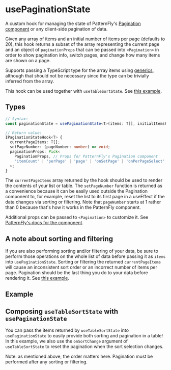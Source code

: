 
<Meta title="Hooks/usePaginationState" component={usePaginationState} />

# usePaginationState

A custom hook for managing the state of PatternFly's [Pagination component](https://www.patternfly.org/v4/components/pagination) or any client-side pagination of data.

Given any array of items and an initial number of items per page (defaults to 20), this hook returns a subset of the array representing the current page and an object of `paginationProps`
that can be passed into `<Pagination>` in order to show pagination info, switch pages, and change how many items are shown on a page.

Supports passing a TypeScript type for the array items using [generics](https://www.typescriptlang.org/docs/handbook/generics.html),
although that should not be necessary since the type can be trivially inferred from the array.

This hook can be used together with `useTableSortState`. See [this example](#composing-usetablesortstate-with-usepaginationstate).

## Types

```ts
// Syntax:
const paginationState = usePaginationState<T>(items: T[], initialItemsPerPage: number);

// Return value:
IPaginationStateHook<T> {
  currentPageItems: T[];
  setPageNumber: (pageNumber: number) => void;
  paginationProps: Pick<
    PaginationProps, // Props for PatternFly's Pagination component
    'itemCount' | 'perPage' | 'page' | 'onSetPage' | 'onPerPageSelect'
  >;
}
```

The `currentPageItems` array returned by the hook should be used to render the contents of your list or table.
The `setPageNumber` function is returned as a convenience because it can be easily used outside the Pagination component to,
for example, reset the list to its first page in a useEffect if the data changes via sorting or filtering.
Note that `pageNumber` starts at 1 rather than 0 because that's how it works in the PatternFly component.

Additional props can be passed to `<Pagination>` to customize it. See [PatternFly's docs for the component](https://www.patternfly.org/v4/components/pagination).

## A note about sorting and filtering

If you are also performing sorting and/or filtering of your data, be sure to perform those operations on the whole list of data
before passing it as `items` into `usePaginationState`. Sorting or filtering the returned `currentPageItems` will cause an inconsistent sort order
or an incorrect number of items per page. Pagination should be the last thing you do to your data before rendering it. See [this example](#composing-usetablesortstate-with-usepaginationstate).

## Example

<Canvas>
  <Story story={BasicPagination} />
</Canvas>

## Composing `useTableSortState` with `usePaginationState`

You can pass the items returned by `useTableSortState` into `usePaginationState` to easily provide both sorting and pagination in a table!
In this example, we also use the `onSortChange` argument of `useTableSortState` to reset the pagination when the sort selection changes.

Note: as mentioned above, the order matters here. Pagination must be performed after any sorting or filtering.

<Canvas>
  <Story story={ComposedSortingAndPagination} />
</Canvas>

<GithubLink path="src/hooks/usePaginationState/usePaginationState.ts" />
